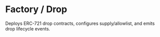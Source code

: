 
# Factory / Drop

Deploys ERC-721 drop contracts, configures supply/allowlist, and emits drop lifecycle events.

<ABIViewer file="NFTFactoryABI.json" title="Interface" />
